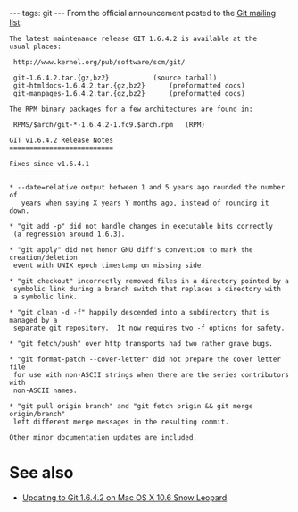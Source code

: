 ---
tags: git
---
From the official announcement posted to the [[Git mailing list]]:

<pre>The latest maintenance release GIT 1.6.4.2 is available at the
usual places:

 http://www.kernel.org/pub/software/scm/git/

 git-1.6.4.2.tar.{gz,bz2}			(source tarball)
 git-htmldocs-1.6.4.2.tar.{gz,bz2}		(preformatted docs)
 git-manpages-1.6.4.2.tar.{gz,bz2}		(preformatted docs)

The RPM binary packages for a few architectures are found in:

 RPMS/$arch/git-*-1.6.4.2-1.fc9.$arch.rpm	(RPM)

GIT v1.6.4.2 Release Notes
==========================

Fixes since v1.6.4.1
--------------------

* --date=relative output between 1 and 5 years ago rounded the number of
   years when saying X years Y months ago, instead of rounding it down.

* "git add -p" did not handle changes in executable bits correctly
 (a regression around 1.6.3).

* "git apply" did not honor GNU diff's convention to mark the creation/deletion
 event with UNIX epoch timestamp on missing side.

* "git checkout" incorrectly removed files in a directory pointed by a
 symbolic link during a branch switch that replaces a directory with
 a symbolic link.

* "git clean -d -f" happily descended into a subdirectory that is managed by a
 separate git repository.  It now requires two -f options for safety.

* "git fetch/push" over http transports had two rather grave bugs.

* "git format-patch --cover-letter" did not prepare the cover letter file
 for use with non-ASCII strings when there are the series contributors with
 non-ASCII names.

* "git pull origin branch" and "git fetch origin && git merge origin/branch"
 left different merge messages in the resulting commit.

Other minor documentation updates are included.</pre>

= See also =

* [[Updating to Git 1.6.4.2 on Mac OS X 10.6 Snow Leopard]]
